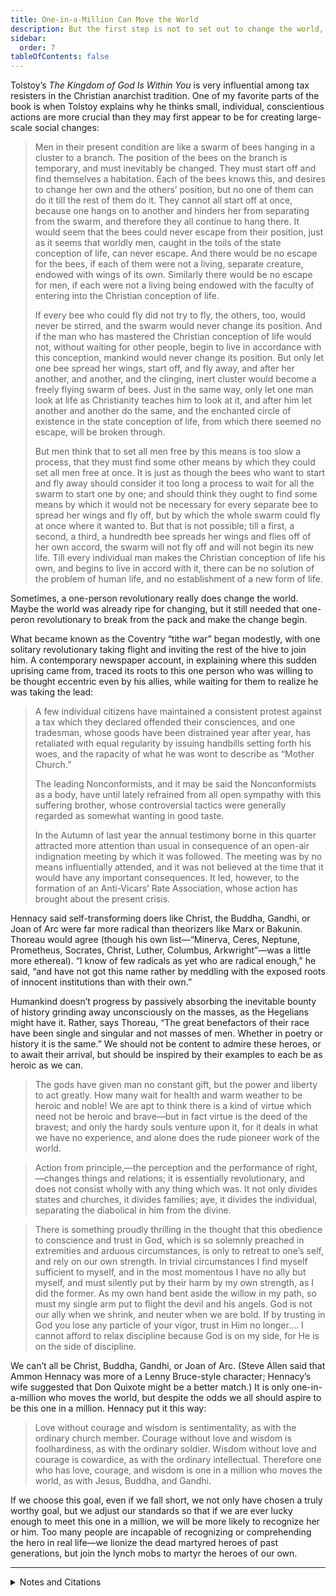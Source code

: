 ```yaml
---
title: One-in-a-Million Can Move the World
description: But the first step is not to set out to change the world, but to develop such a character.
sidebar:
  order: 7
tableOfContents: false
---
```


Tolstoy’s <i>The Kingdom of God Is Within You</i> is very influential among tax resisters in the Christian anarchist tradition.
One of my favorite parts of the book is when Tolstoy explains why he thinks small, individual, conscientious actions are more crucial than they may first appear to be for creating large-scale social changes:

> Men in their present condition are like a swarm of bees hanging in a cluster to a branch.
> The position of the bees on the branch is temporary, and must inevitably be changed.
> They must start off and find themselves a habitation.
> Each of the bees knows this, and desires to change her own and the others’ position, but no one of them can do it till the rest of them do it.
> They cannot all start off at once, because one hangs on to another and hinders her from separating from the swarm, and therefore they all continue to hang there.
> It would seem that the bees could never escape from their position, just as it seems that worldly men, caught in the toils of the state conception of life, can never escape.
> And there would be no escape for the bees, if each of them were not a living, separate creature, endowed with wings of its own.
> Similarly there would be no escape for men, if each were not a living being endowed with the faculty of entering into the Christian conception of life.
> 
> If every bee who could fly did not try to fly, the others, too, would never be stirred, and the swarm would never change its position.
> And if the man who has mastered the Christian conception of life would not, without waiting for other people, begin to live in accordance with this conception, mankind would never change its position.
> But only let one bee spread her wings, start off, and fly away, and after her another, and another, and the clinging, inert cluster would become a freely flying swarm of bees.
> Just in the same way, only let one man look at life as Christianity teaches him to look at it, and after him let another and another do the same, and the enchanted circle of existence in the state conception of life, from which there seemed no escape, will be broken through.
> 
> But men think that to set all men free by this means is too slow a process, that they must find some other means by which they could set all men free at once.
> It is just as though the bees who want to start and fly away should consider it too long a process to wait for all the swarm to start one by one; and should think they ought to find some means by which it would not be necessary for every separate bee to spread her wings and fly off, but by which the whole swarm could fly at once where it wanted to.
> But that is not possible; till a first, a second, a third, a hundredth bee spreads her wings and flies off of her own accord, the swarm will not fly off and will not begin its new life.
> Till every individual man makes the Christian conception of life his own, and begins to live in accord with it, there can be no solution of the problem of human life, and no establishment of a new form of life.

Sometimes, a one-person revolutionary really does change the world.
Maybe the world was already ripe for changing, but it still needed that one-peron revolutionary to break from the pack and make the change begin.

What became known as the Coventry “tithe war” began modestly, with one solitary revolutionary taking flight and inviting the rest of the hive to join him.
A contemporary newspaper account, in explaining where this sudden uprising came from, traced its roots to this one person who was willing to be thought eccentric even by his allies, while waiting for them to realize he was taking the lead:

> A few individual citizens have maintained a consistent protest against a tax which they declared offended their consciences, and one tradesman, whose goods have been distrained year after year, has retaliated with equal regularity by issuing handbills setting forth his woes, and the rapacity of what he was wont to describe as “Mother Church.”
>
> The leading Nonconformists, and it may be said the Nonconformists as a body, have until lately refrained from all open sympathy with this suffering brother, whose controversial tactics were generally regarded as somewhat wanting in good taste.
>
> In the Autumn of last year the annual testimony borne in this quarter attracted more attention than usual in consequence of an open-air indignation meeting by which it was followed.
> The meeting was by no means influentially attended, and it was not believed at the time that it would have any important consequences.
> It led, however, to the formation of an Anti-Vicars’ Rate Association, whose action has brought about the present crisis.

Hennacy said self-transforming doers like Christ, the Buddha, Gandhi, or Joan of Arc were far more radical than theorizers like Marx or Bakunin.
Thoreau would agree (though his own list—“Minerva, Ceres, Neptune, Prometheus, Socrates, Christ, Luther, Columbus, Arkwright”—was a little more ethereal).
“I know of few radicals as yet who are radical enough,” he said, “and have not got this name rather by meddling with the exposed roots of innocent institutions than with their own.”

Humankind doesn’t progress by passively absorbing the inevitable bounty of history grinding away unconsciously on the masses, as the Hegelians might have it.
Rather, says Thoreau, “The great benefactors of their race have been single and singular and not masses of men.
Whether in poetry or history it is the same.”
We should not be content to admire these heroes, or to await their arrival, but should be inspired by their examples to each be as heroic as we can.

> The gods have given man no constant gift, but the power and liberty to act greatly.
> How many wait for health and warm weather to be heroic and noble!
> We are apt to think there is a kind of virtue which need not be heroic and brave—but in fact virtue is the deed of the bravest; and only the hardy souls venture upon it, for it deals in what we have no experience, and alone does the rude pioneer work of the world.

> Action from principle,—the perception and the performance of right,—changes things and relations; it is essentially revolutionary, and does not consist wholly with any thing which was.
> It not only divides states and churches, it divides families; aye, it divides the individual, separating the diabolical in him from the divine.

> There is something proudly thrilling in the thought that this obedience to conscience and trust in God, which is so solemnly preached in extremities and arduous circumstances, is only to retreat to one’s self, and rely on our own strength.
> In trivial circumstances I find myself sufficient to myself, and in the most momentous I have no ally but myself, and must silently put by their harm by my own strength, as I did the former.
> As my own hand bent aside the willow in my path, so must my single arm put to flight the devil and his angels.
> God is not our ally when we shrink, and neuter when we are bold.
> If by trusting in God you lose any particle of your vigor, trust in Him no longer.…
> I cannot afford to relax discipline because God is on my side, for He is on the side of discipline.

We can’t all be Christ, Buddha, Gandhi, or Joan of Arc.
(Steve Allen said that Ammon Hennacy was more of a Lenny Bruce-style character; Hennacy’s wife suggested that Don Quixote might be a better match.)
It is only one-in-a-million who moves the world, but despite the odds we all should aspire to be this one in a million.
Hennacy put it this way:

> Love without courage and wisdom is sentimentality, as with the ordinary church member.
> Courage without love and wisdom is foolhardiness, as with the ordinary soldier.
> Wisdom without love and courage is cowardice, as with the ordinary intellectual.
> Therefore one who has love, courage, and wisdom is one in a million who moves the world, as with Jesus, Buddha, and Gandhi.

If we choose this goal, even if we fall short, we not only have chosen a truly worthy goal, but we adjust our standards so that if we are ever lucky enough to meet this one in a million, we will be more likely to recognize her or him.
Too many people are incapable of recognizing or comprehending the hero in real life—we lionize the dead martyred heroes of past generations, but join the lynch mobs to martyr the heroes of our own.

<Aside type="wikipedia" title="Wikipedia">
  <WikipediaBadge title="Leo Tolstoy" />
  <WikipediaBadge title="The Kingdom of God Is Within You" />
  <WikipediaBadge title="Christian anarchism" />
  <WikipediaBadge title="Henry David Thoreau" />
  <WikipediaBadge title="Ammon Hennacy" />
  <WikipediaBadge title="Great man theory" />
  <WikipediaBadge title="Steve Allen" />
  <WikipediaBadge title="Lenny Bruce" />
  <WikipediaBadge title="Alonso Quijano" />
</Aside>

---

<details>
<summary>Notes and Citations</summary>

* Tolstoy, Leo [“The Kingdom of God Is Within You”](https://sniggle.net/TPL/index5.php?entry=tkogiwy) (Constance Garnett translation, 1894), pp. 214–15
* [“Coventry’s Church War”](https://timesmachine.nytimes.com/timesmachine/1882/09/29/102789724.pdf?pdf_redirect=true&ip=0) <i>New York Times</i> 29 September 1882 (reprinted from the <i>London Times</i>)
* Hennacy, Ammon [“A Final Word from the Author”](https://archive.org/details/bookofammon0000ammo/page/n10/mode/1up) <i>The Book of Ammon</i> (1970) front matter
* Thoreau. H.D. [“Reform and the Reformers”](https://sniggle.net/TPL/index5.php?entry=reformers)
* Thoreau. H.D. [“Sir Walter Raleigh”](https://sniggle.net/TPL/index5.php?entry=raleigh)
* Thoreau, H.D. [“Resistance to Civil Government”](https://sniggle.net/TPL/index5.php?entry=rtcg)
* Thoreau, H.D., [29 January 1841 journal entry](https://sniggle.net/TPL/index5.php?entry=excerpts02#29Jan41), from <i>The Price of Freedom</i> (2008) pp. 26–27
* Hennacy, Ammon “I Meet James Hussey” <i>The Book of Ammon</i> (1970) [p. 136](https://archive.org/details/bookofammon0000ammo/page/136/mode/1up)

</details>
